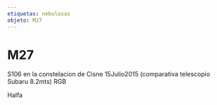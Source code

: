 ```yaml
---
etiquetas: nebulosas
objeto: M27
---
```


# M27

<Imagen
  src="registro/m27_20150715_2_m27_19junio2015final.jpg"
  fecha="20150715"
/>

S106 en la constelacion de Cisne 15Julio2015 (comparativa telescopio Subaru 8.2mts) RGB

<Imagen
  src="registro/m27_20121100_1_m27.jpg"
  fecha="20121100"
/>

 Halfa